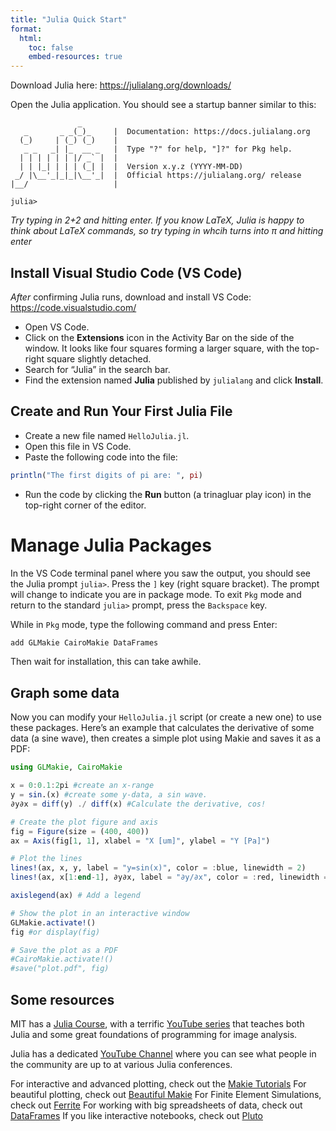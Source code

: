 ```yaml
---
title: "Julia Quick Start"
format:
  html:
    toc: false
    embed-resources: true
---
```


Download Julia here: [https://julialang.org/downloads/](https://julialang.org/downloads/)

Open the Julia application. You should see a startup banner similar to this:

```text
               _
   _       _ _(_)_     |  Documentation: https://docs.julialang.org
  (_)     | (_) (_)    |
   _ _   _| |_  __ _   |  Type "?" for help, "]?" for Pkg help.
  | | | | | | |/ _` |  |
  | | |_| | | | (_| |  |  Version x.y.z (YYYY-MM-DD)
 _/ |\__'_|_|_|\__'_|  |  Official https://julialang.org/ release
|__/                   |

julia>
```
*Try typing in 2+2 and hitting enter. If you know LaTeX, Julia is happy to think about LaTeX commands, so try typing in \pi whcih turns into π and hitting enter*

## Install Visual Studio Code (VS Code)

*After* confirming Julia runs, download and install VS Code: [https://code.visualstudio.com/](https://code.visualstudio.com/)

*   Open VS Code.
*   Click on the **Extensions** icon in the Activity Bar on the side of the window. It looks like four squares forming a larger square, with the top-right square slightly detached.
*   Search for "Julia" in the search bar.
*   Find the extension named **Julia** published by `julialang` and click **Install**.

## Create and Run Your First Julia File

*   Create a new file named `HelloJulia.jl`.
*   Open this file in VS Code.
*   Paste the following code into the file:

```julia
println("The first digits of pi are: ", pi)
```

*   Run the code by clicking the **Run** button (a trinagluar play icon) in the top-right corner of the editor.


# Manage Julia Packages

In the VS Code terminal panel where you saw the output, you should see the Julia prompt `julia>`. Press the `]` key (right square bracket). The prompt will change to indicate you are in package mode. To exit `Pkg` mode and return to the standard `julia>` prompt, press the `Backspace` key.

While in `Pkg` mode, type the following command and press Enter:

```julia
add GLMakie CairoMakie DataFrames
```

Then wait for installation, this can take awhile.


## Graph some data

Now you can modify your `HelloJulia.jl` script (or create a new one) to use these packages. Here's an example that calculates the derivative of some data (a sine wave), then creates a simple plot using Makie and saves it as a PDF:

```julia
using GLMakie, CairoMakie

x = 0:0.1:2pi #create an x-range
y = sin.(x) #create some y-data, a sin wave.
∂y∂x = diff(y) ./ diff(x) #Calculate the derivative, cos!

# Create the plot figure and axis
fig = Figure(size = (400, 400))
ax = Axis(fig[1, 1], xlabel = "X [um]", ylabel = "Y [Pa]")

# Plot the lines
lines!(ax, x, y, label = "y=sin(x)", color = :blue, linewidth = 2)
lines!(ax, x[1:end-1], ∂y∂x, label = "∂y/∂x", color = :red, linewidth = 2)

axislegend(ax) # Add a legend

# Show the plot in an interactive window
GLMakie.activate!() 
fig #or display(fig)

# Save the plot as a PDF
#CairoMakie.activate!()
#save("plot.pdf", fig)
```

## Some resources

MIT has a [Julia Course](https://computationalthinking.mit.edu/Fall24/), with a terrific [YouTube series](https://www.youtube.com/playlist?list=PLP8iPy9hna6Q2Kr16aWPOKE0dz9OnsnIJ) that teaches both Julia and some great foundations of programming for image analysis.

Julia has a dedicated [YouTube Channel](https://www.youtube.com/@TheJuliaLanguage) where you can see what people in the community are up to at various Julia conferences.

For interactive and advanced plotting, check out the [Makie Tutorials](https://docs.makie.org/v0.22/)
For beautiful plotting, check out [Beautiful Makie](https://beautiful.makie.org/dev/)
For Finite Element Simulations, check out [Ferrite](https://ferrite-fem.github.io/Ferrite.jl/stable/)
For working with big spreadsheets of data, check out [DataFrames](https://dataframes.juliadata.org/stable/man/getting_started/)
If you like interactive notebooks, check out [Pluto](https://plutojl.org/)
